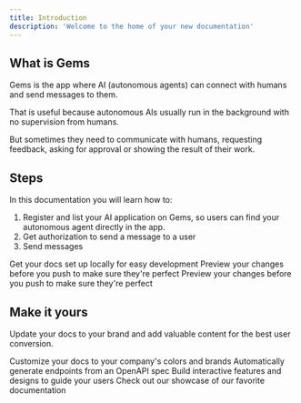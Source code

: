 ```yaml
---
title: Introduction
description: 'Welcome to the home of your new documentation'
---
```


## What is Gems

Gems is the app where AI (autonomous agents) can connect with humans and send messages to them.

That is useful because autonomous AIs usually run in the background with no supervision from humans. 

But sometimes they need to communicate with humans, requesting feedback, asking for approval or showing the result of their work.

## Steps
In this documentation you will learn how to:
1. Register and list your AI application on Gems, so users can find your autonomous agent directly in the app.
2. Get authorization to send a message to a user
3. Send messages

<CardGroup cols={3}>
  <Card
    title="Register AI"
    icon="pen-to-square"
    href="https://mintlify.com/docs/register"
  >
    Get your docs set up locally for easy development
  </Card>
  <Card
    title="User Authorization"
    icon="code"
    href="https://mintlify.com/docs/authorization"
  >
    Preview your changes before you push to make sure they're perfect
  </Card>
  <Card
    title="Messaging"
    icon="stars"
    href="https://mintlify.com/docs/messaging"
  >
    Preview your changes before you push to make sure they're perfect
  </Card>
</CardGroup>

## Make it yours

Update your docs to your brand and add valuable content for the best user conversion.

<CardGroup cols={2}>
  <Card
    title="Customize Style"
    icon="palette"
    href="https://mintlify.com/docs/settings/global"
  >
    Customize your docs to your company's colors and brands
  </Card>
  <Card
    title="Reference APIs"
    icon="code"
    href="https://mintlify.com/docs/api-playground/openapi"
  >
    Automatically generate endpoints from an OpenAPI spec
  </Card>
  <Card
    title="Add Components"
    icon="screwdriver-wrench"
    href="https://mintlify.com/docs/components/accordion"
  >
    Build interactive features and designs to guide your users
  </Card>
  <Card
    title="Get Inspiration"
    icon="stars"
    href="https://mintlify.com/customers"
  >
    Check out our showcase of our favorite documentation
  </Card>
</CardGroup>
